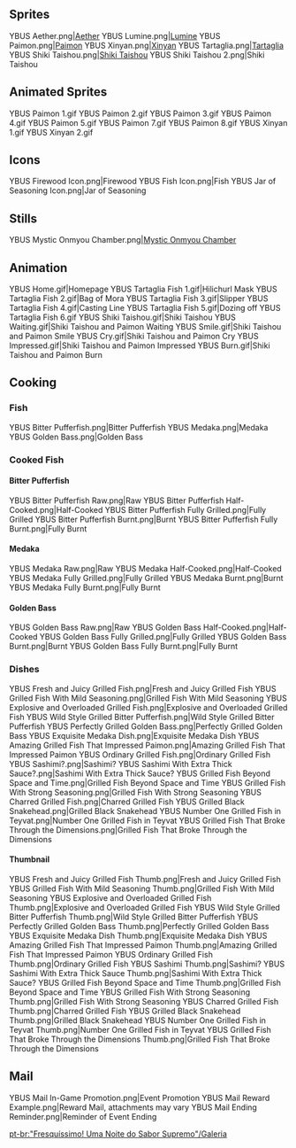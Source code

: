 {{EventTabs}}
==Sprites==
<gallery hideaddbutton="true" captionalign="center">
YBUS Aether.png|[[Aether]]
YBUS Lumine.png|[[Lumine]]
YBUS Paimon.png|[[Paimon]]
YBUS Xinyan.png|[[Xinyan]]
YBUS Tartaglia.png|[[Tartaglia]]
YBUS Shiki Taishou.png|[[Shiki Taishou]]
YBUS Shiki Taishou 2.png|Shiki Taishou
</gallery>

==Animated Sprites==
<gallery hideaddbutton="true" captionalign="center">
YBUS Paimon 1.gif
YBUS Paimon 2.gif
YBUS Paimon 3.gif
YBUS Paimon 4.gif
YBUS Paimon 5.gif
YBUS Paimon 7.gif
YBUS Paimon 8.gif
YBUS Xinyan 1.gif
YBUS Xinyan 2.gif
</gallery>

==Icons==
<gallery hideaddbutton="true" captionalign="center">
YBUS Firewood Icon.png|Firewood
YBUS Fish Icon.png|Fish
YBUS Jar of Seasoning Icon.png|Jar of Seasoning
</gallery>

==Stills==
<gallery hideaddbutton="true" captionalign="center">
YBUS Mystic Onmyou Chamber.png|[[Mystic Onmyou Chamber]]
</gallery>

==Animation==
<gallery hideaddbutton="true" captionalign="center">
YBUS Home.gif|Homepage
YBUS Tartaglia Fish 1.gif|Hilichurl Mask
YBUS Tartaglia Fish 2.gif|Bag of Mora
YBUS Tartaglia Fish 3.gif|Slipper
YBUS Tartaglia Fish 4.gif|Casting Line
YBUS Tartaglia Fish 5.gif|Dozing off
YBUS Tartaglia Fish 6.gif
YBUS Shiki Taishou.gif|Shiki Taishou
YBUS Waiting.gif|Shiki Taishou and Paimon Waiting
YBUS Smile.gif|Shiki Taishou and Paimon Smile
YBUS Cry.gif|Shiki Taishou and Paimon Cry
YBUS Impressed.gif|Shiki Taishou and Paimon Impressed
YBUS Burn.gif|Shiki Taishou and Paimon Burn
</gallery>

==Cooking==
===Fish===
<gallery hideaddbutton="true" captionalign="center">
YBUS Bitter Pufferfish.png|Bitter Pufferfish
YBUS Medaka.png|Medaka
YBUS Golden Bass.png|Golden Bass
</gallery>

===Cooked Fish===
====Bitter Pufferfish====
<gallery hideaddbutton="true" captionalign="center">
YBUS Bitter Pufferfish Raw.png|Raw
YBUS Bitter Pufferfish Half-Cooked.png|Half-Cooked
YBUS Bitter Pufferfish Fully Grilled.png|Fully Grilled
YBUS Bitter Pufferfish Burnt.png|Burnt
YBUS Bitter Pufferfish Fully Burnt.png|Fully Burnt
</gallery>

====Medaka====
<gallery hideaddbutton="true" captionalign="center">
YBUS Medaka Raw.png|Raw
YBUS Medaka Half-Cooked.png|Half-Cooked
YBUS Medaka Fully Grilled.png|Fully Grilled
YBUS Medaka Burnt.png|Burnt
YBUS Medaka Fully Burnt.png|Fully Burnt
</gallery>

====Golden Bass====
<gallery hideaddbutton="true" captionalign="center">
YBUS Golden Bass Raw.png|Raw
YBUS Golden Bass Half-Cooked.png|Half-Cooked
YBUS Golden Bass Fully Grilled.png|Fully Grilled
YBUS Golden Bass Burnt.png|Burnt
YBUS Golden Bass Fully Burnt.png|Fully Burnt
</gallery>

===Dishes===
<gallery hideaddbutton="true" captionalign="center">
YBUS Fresh and Juicy Grilled Fish.png|Fresh and Juicy Grilled Fish
YBUS Grilled Fish With Mild Seasoning.png|Grilled Fish With Mild Seasoning
YBUS Explosive and Overloaded Grilled Fish.png|Explosive and Overloaded Grilled Fish
YBUS Wild Style Grilled Bitter Pufferfish.png|Wild Style Grilled Bitter Pufferfish
YBUS Perfectly Grilled Golden Bass.png|Perfectly Grilled Golden Bass
YBUS Exquisite Medaka Dish.png|Exquisite Medaka Dish
YBUS Amazing Grilled Fish That Impressed Paimon.png|Amazing Grilled Fish That Impressed Paimon
YBUS Ordinary Grilled Fish.png|Ordinary Grilled Fish
YBUS Sashimi?.png|Sashimi?
YBUS Sashimi With Extra Thick Sauce?.png|Sashimi With Extra Thick Sauce?
YBUS Grilled Fish Beyond Space and Time.png|Grilled Fish Beyond Space and Time
YBUS Grilled Fish With Strong Seasoning.png|Grilled Fish With Strong Seasoning
YBUS Charred Grilled Fish.png|Charred Grilled Fish
YBUS Grilled Black Snakehead.png|Grilled Black Snakehead
YBUS Number One Grilled Fish in Teyvat.png|Number One Grilled Fish in Teyvat
YBUS Grilled Fish That Broke Through the Dimensions.png|Grilled Fish That Broke Through the Dimensions
</gallery>

====Thumbnail====
<gallery hideaddbutton="true" captionalign="center">
YBUS Fresh and Juicy Grilled Fish Thumb.png|Fresh and Juicy Grilled Fish
YBUS Grilled Fish With Mild Seasoning Thumb.png|Grilled Fish With Mild Seasoning
YBUS Explosive and Overloaded Grilled Fish Thumb.png|Explosive and Overloaded Grilled Fish
YBUS Wild Style Grilled Bitter Pufferfish Thumb.png|Wild Style Grilled Bitter Pufferfish
YBUS Perfectly Grilled Golden Bass Thumb.png|Perfectly Grilled Golden Bass
YBUS Exquisite Medaka Dish Thumb.png|Exquisite Medaka Dish
YBUS Amazing Grilled Fish That Impressed Paimon Thumb.png|Amazing Grilled Fish That Impressed Paimon
YBUS Ordinary Grilled Fish Thumb.png|Ordinary Grilled Fish
YBUS Sashimi Thumb.png|Sashimi?
YBUS Sashimi With Extra Thick Sauce Thumb.png|Sashimi With Extra Thick Sauce?
YBUS Grilled Fish Beyond Space and Time Thumb.png|Grilled Fish Beyond Space and Time
YBUS Grilled Fish With Strong Seasoning Thumb.png|Grilled Fish With Strong Seasoning
YBUS Charred Grilled Fish Thumb.png|Charred Grilled Fish
YBUS Grilled Black Snakehead Thumb.png|Grilled Black Snakehead
YBUS Number One Grilled Fish in Teyvat Thumb.png|Number One Grilled Fish in Teyvat
YBUS Grilled Fish That Broke Through the Dimensions Thumb.png|Grilled Fish That Broke Through the Dimensions
</gallery>

==Mail==
<gallery hideaddbutton="true" captionalign="center">
YBUS Mail In-Game Promotion.png|Event Promotion
YBUS Mail Reward Example.png|Reward Mail, attachments may vary
YBUS Mail Ending Reminder.png|Reminder of Event Ending
</gallery>

[[pt-br:"Fresquíssimo! Uma Noite do Sabor Supremo"/Galeria]]